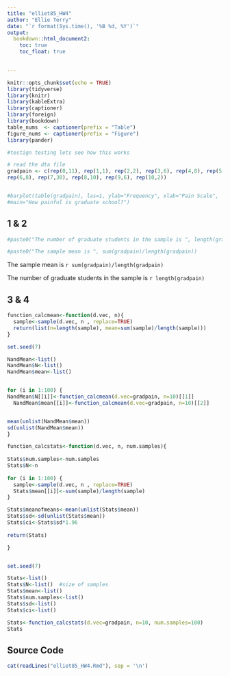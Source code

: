 ---
title: "elliet85_HW4"
author: "Ellie Terry"
date: "`r format(Sys.time(), '%B %d, %Y')`"
output:
  bookdown::html_document2:
    toc: true
    toc_float: true
   

---

```{r setup, include=FALSE}
knitr::opts_chunk$set(echo = TRUE)
library(tidyverse)
library(knitr)
library(kableExtra)
library(captioner)
library(foreign)
library(bookdown)
table_nums  <- captioner(prefix = "Table")
figure_nums <- captioner(prefix = "Figure")
library(pander)

#testign testing lets see how this works

```



```{r create-data, cache=TRUE}
# read the dta file
gradpain <- c(rep(0,11), rep(1,1), rep(2,2), rep(3,6), rep(4,8), rep(5,10),
rep(6,8), rep(7,30), rep(8,10), rep(9,6), rep(10,2))


#barplot(table(gradpain), las=1, ylab="Frequency", xlab="Pain Scale",
#main="How painful is graduate school?")
```
## 1 & 2


```{r}
#paste0("The number of graduate students in the sample is ", length(gradpain))

#paste0("The sample mean is ", sum(gradpain)/length(gradpain))


```
The sample mean is `r sum(gradpain)/length(gradpain)`

The number of graduate students in the sample is `r length(gradpain)`

## 3 & 4

```{r}
function_calcmean<-function(d.vec, n){
  sample<-sample(d.vec, n , replace=TRUE)
  return(list(n=length(sample), mean=sum(sample)/length(sample)))
}

set.seed(7)

NandMean<-list()
NandMean$N<-list()
NandMean$mean<-list()


for (i in 1:100) {
NandMean$N[[i]]<-function_calcmean(d.vec=gradpain, n=10)[[1]]
  NandMean$mean[[i]]<-function_calcmean(d.vec=gradpain, n=10)[[2]]


mean(unlist(NandMean$mean))
sd(unlist(NandMean$mean))
}

```


```{r}
function_calcstats<-function(d.vec, n, num.samples){
  
Stats$num.samples<-num.samples 
Stats$N<-n 
  
for (i in 1:100) {
  sample<-sample(d.vec, n , replace=TRUE)
  Stats$mean[[i]]<-sum(sample)/length(sample)
}

Stats$meanofmeans<-mean(unlist(Stats$mean))
Stats$sd<-sd(unlist(Stats$mean))
Stats$ci<-Stats$sd*1.96
  
return(Stats)

}


set.seed(7)

Stats<-list()
Stats$N<-list()  #size of samples
Stats$mean<-list() 
Stats$num.samples<-list() 
Stats$sd<-list() 
Stats$ci<-list() 

Stats<-function_calcstats(d.vec=gradpain, n=10, num.samples=100)
Stats
```




## Source Code

```{r}

cat(readLines("elliet85_HW4.Rmd"), sep = '\n')
```

